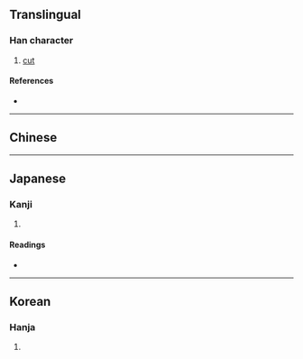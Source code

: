 {{character info}}
==Translingual==

===Han character===
{{Han char|rn=18|rad=刀|as=21|sn=23|four=|canj=SILN|ids=⿰屬刂}}

# [[cut]]

====References====
* {{Han ref|kx=0146.010|dkj=02284|dj=0327.290|hdz=10363.090|uh=529A|ud=21146}}

----

==Chinese==
{{zh-forms|s=㔉}}
{{zh-see|斸|v}}

----

==Japanese==

===Kanji===
{{ja-kanji|grade=|rs=刀21}}

# {{rfdef|ja|sort=刀21}}

====Readings====
* {{ja-readings|on=ちゃく, ちょう, ちょく|kun=き-る}}

----

==Korean==

===Hanja===
{{ko-hanja|hangeul=촉|rv=chok|mr=ch'ok}}

# {{rfdef|ko|sort=刀21}}